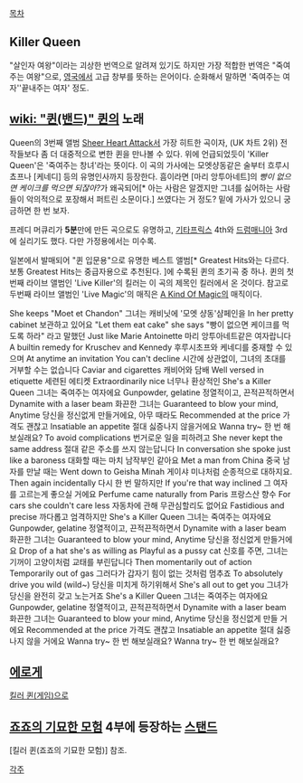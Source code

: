 [[목차]]
== Killer Queen ==
"살인자 여왕"이라는 괴상한 번역으로 알려져 있기도 하지만 가장 적합한 번역은 "죽여주는 여왕"으로, [[영국]]에서 고급 창부를 뜻하는 은어이다. 순화해서 말하면 '죽여주는 여자''끝내주는 여자' 정도.

== [[wiki: "퀸(밴드)" 퀸]]의 노래 ==

Queen의 3번째 앨범 [[Sheer Heart Attack]]서 가장 히트한 곡이자, (UK 차트 2위) 전작들보다 좀 더 대중적으로 변한 퀸을 만나볼 수 있다. 위에 언급되었듯이 'Killer Queen'은 '죽여주는 창녀'라는 뜻이다. 이 곡의 가사에는 모엣샹동같은 술부터 흐루시쵸프나 [케네디] 등의 유명인사까지 등장한다. 흠이라면 [마리 앙투아네트]의 ''빵이 없으면 케이크를 먹으면 되잖아?''가 왜곡되어[* 아는 사람은 알겠지만 그녀를 싫어하는 사람들이 악의적으로 포장해서 퍼트린 소문이다.] 쓰였다는 거 정도? 밑에 가사가 있으니 궁금하면 한 번 보자.

프레디 머큐리가 '''5분'''만에 만든 곡으로도 유명하고, [[기타프릭스]] 4th와 [[드럼매니아]] 3rd에 실리기도 했다. 다만 가정용에서는 미수록.

일본에서 발매되어 "퀸 입문용"으로 유명한 베스트 앨범[* Greatest Hits와는 다르다. 보통 Greatest Hits는 중급자용으로 추천된다. ]에 수록된 퀸의 초기곡 중 하나. 퀸의 첫번째 라이브 앨범인 'Live Killer'의 킬러는 이 곡의 제목인 킬러에서 온 것이다. 참고로 두번째 라이브 앨범인 'Live Magic'의 매직은 [[A Kind Of Magic]]의 매직이다.

{{{#!html
<iframe width="420" height="315" src="//www.youtube.com/embed/2ZBtPf7FOoM?rel=0" frameborder="0" allowfullscreen></iframe>
}}}


She keeps "Moet et Chandon"
그녀는 캐비닛에 '모엣 샹동'샴페인을
In her pretty cabinet
보관하고 있어요
"Let them eat cake" she says
"빵이 없으면 케이크를 먹도록 하라" 라고 말했던
Just like Marie Antoinette
마리 앙투아네트같은 여자랍니다
A builtin remedy for Kruschev and Kennedy
후루시초프와 케네디를 중재할 수 있으며
At anytime an invitation You can't decline
시간에 상관없이, 그녀의 초대를 거부할 수는 없습니다
Caviar and cigarettes
캐비어와 담배
Well versed in etiquette
세련된 에티켓
Extraordinarily nice
너무나 환상적인
She's a Killer Queen
그녀는 죽여주는 여자에요
Gunpowder, gelatine
정열적이고, 끈적끈적하면서
Dynamite with a laser beam
화끈한 그녀는
Guaranteed to blow your mind, Anytime
당신을 정신없게 만들거에요, 아무 때라도
Recommended at the price
가격도 괜찮고
Insatiable an appetite
절대 싫증나지 않을거에요
Wanna try~
한 번 해보실래요?
To avoid complications
번거로운 일을 피하려고
She never kept the same address
절대 같은 주소를 쓰지 않는답니다
In conversation she spoke just like a baroness
대화할 때는 마치 남작부인 같아요
Met a man from China
중국 남자를 만날 때는
Went down to Geisha Minah
게이샤 미나처럼 순종적으로 대하지요.
Then again incidentally
다시 한 번 말하지만
If you're that way inclined
그 여자를 고르는게 좋으실 거에요
Perfume came naturally from Paris
프랑스산 향수
For cars she couldn't care less
자동차에 관해 무관심할리도 없어요
Fastidious and precise
까다롭고 엄격하지만
She's a Killer Queen
그녀는 죽여주는 여자에요
Gunpowder, gelatine
정열적이고, 끈적끈적하면서
Dynamite with a laser beam
화끈한 그녀는
Guaranteed to blow your mind, Anytime
당신을 정신없게 만들거에요
Drop of a hat she's as willing as Playful as a pussy cat
신호를 주면, 그녀는 기꺼이 고양이처럼 교태를 부린답니다
Then momentarily out of action Temporarily out of gas
그러다가 갑자기 힘이 없는 것처럼 멈추죠
To absolutely drive you wild (wild~)
당신을 미치게 하기위해서
She's all out to get you
그녀가 당신을 완전히 갖고 노는거죠
She's a Killer Queen
그녀는 죽여주는 여자에요
Gunpowder, gelatine
정열적이고, 끈적끈적하면서
Dynamite with a laser beam
화끈한 그녀는
Guaranteed to blow your mind, Anytime
당신을 정신없게 만들 거에요
Recommended at the price
가격도 괜찮고
Insatiable an appetite
절대 싫증나지 않을 거에요
Wanna try~
한 번 해보실래요?
Wanna try~
한 번 해보실래요?
== [[에로게]] ==
[[킬러 퀸(게임)]]으로 

== [[죠죠의 기묘한 모험]] 4부에 등장하는 [[스탠드]] ==
[킬러 퀸(죠죠의 기묘한 모험)] 참조.

[[각주]]
